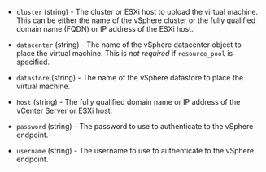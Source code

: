 <!-- Code generated from the comments of the Config struct in post-processor/vsphere/post-processor.go; DO NOT EDIT MANUALLY -->

- `cluster` (string) - The cluster or ESXi host to upload the virtual machine.
  This can be either the name of the vSphere cluster or the fully qualified domain name (FQDN)
  or IP address of the ESXi host.

- `datacenter` (string) - The name of the vSphere datacenter object to place the virtual machine.
  This is _not required_ if `resource_pool` is specified.

- `datastore` (string) - The name of the vSphere datastore to place the virtual machine.

- `host` (string) - The fully qualified domain name or IP address of the vCenter Server or ESXi host.

- `password` (string) - The password to use to authenticate to the vSphere endpoint.

- `username` (string) - The username to use to authenticate to the vSphere endpoint.

<!-- End of code generated from the comments of the Config struct in post-processor/vsphere/post-processor.go; -->
